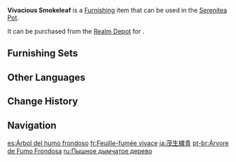 {{Furnishing Infobox
|id             = 372420
|image          = Item Vivacious Smokeleaf.png
|category       = Landform
|subcategory    = Large Shrub
|quality        = 2
|adeptal_energy = 10
|load           = 50
|reduced_load   = 50
|description    = A tall, upright plant with especially luxuriant leaves in both green and yellow, which has given it the nickname "Smokeleaf."
|source1        = [[Realm Depot]]
|source2        = [[Adeptal Mirror]]
}}
'''Vivacious Smokeleaf''' is a [[Furnishing]] item that can be used in the [[Serenitea Pot]].

It can be purchased from the [[Realm Depot]] for {{Item|Realm Currency|30|x=40}}.

==Furnishing Sets==
{{Craft Usage|type=Furnishing Set}}

==Other Languages==
{{Other Languages
|default_hidden = 1
|en      = Vivacious Smokeleaf
|zhs     = 郁生栌青
|zhs_rm  = Yù Shēng Lú Qīng
|zht     = 鬱生櫨青
|zht_rm  = Yù Shēng Lú Qīng
|ja      = 茂生櫨青
|ja_rm   = Mosei Rosei{{Assumed}}
|ko      = 울창한 노청
|es      = Árbol del humo frondoso
|fr      = Feuille-fumée vivace
|ru      = Пышное дымчатое дерево
|th      = กอไม้เขียวแซมแดงที่ร่วงโรย
|th_rm   = 
|vi      = Lư Thanh Non
|de      = Lebhafte Herbstblätter
|id      = Smokeleaf Berserakan
|pt      = Árvore de Fumo Frondosa
|tr      = Capcanlı Dumanlı Yaprak
|it      = Albero fumoso vivace
}}

==Change History==
{{Change History|1.5}}

==Navigation==
{{Furnishing Navbox|exterior}}

[[es:Árbol del humo frondoso]]
[[fr:Feuille-fumée vivace]]
[[ja:茂生櫨青]]
[[pt-br:Árvore de Fumo Frondosa]]
[[ru:Пышное дымчатое дерево]]